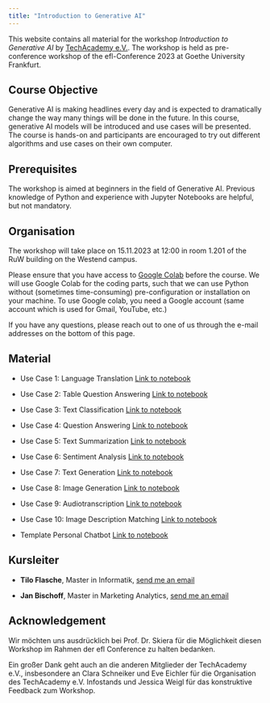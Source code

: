 ```yaml
---
title: "Introduction to Generative AI"
---
```


This website contains all material for the workshop *Introduction to Generative AI* by [TechAcademy e.V.](https://tech-academy.io). The workshop is held as pre-conference workshop of the efl-Conference 2023 at Goethe University Frankfurt.

## Course Objective

Generative AI is making headlines every day and is expected to dramatically change the way many things will be done in the future. In this course, generative AI models will be introduced and use cases will be presented. The course is hands-on and participants are encouraged to try out different algorithms and use cases on their own computer.


## Prerequisites

The workshop is aimed at beginners in the field of Generative AI. Previous knowledge of Python and experience with Jupyter Notebooks are helpful, but not mandatory.


## Organisation

The workshop will take place on 15.11.2023 at 12:00 in room 1.201 of the RuW building on the Westend campus.

Please ensure that you have access to [Google Colab](https://colab.research.google.com/) before the course. We will use Google Colab for the coding parts, such that we can use Python without (sometimes time-consuming) pre-configuration or installation on your machine. To use Google colab, you need a Google account (same account which is used for Gmail, YouTube, etc.)

If you have any questions, please reach out to one of us through the e-mail addresses on the bottom of this page.

## Material

- Use Case 1: Language Translation
[Link to notebook](https://colab.research.google.com/github/TNodeCode/hugging-face-demo/blob/main/LanguageTranslation.ipynb)

- Use Case 2: Table Question Answering
[Link to notebook](https://colab.research.google.com/github/TNodeCode/hugging-face-demo/blob/main/TableQuestionAnswering.ipynb)

- Use Case 3: Text Classification
[Link to notebook](https://colab.research.google.com/github/TNodeCode/hugging-face-demo/blob/main/TextClassification.ipynb)

- Use Case 4: Question Answering
[Link to notebook](https://colab.research.google.com/github/TNodeCode/hugging-face-demo/blob/main/QuestionAnswering.ipynb)

- Use Case 5: Text Summarization
[Link to notebook](https://colab.research.google.com/github/TNodeCode/hugging-face-demo/blob/main/TextSummarization.ipynb)

- Use Case 6: Sentiment Analysis
[Link to notebook](https://colab.research.google.com/github/TNodeCode/hugging-face-demo/blob/main/SentimentAnalysis.ipynb)

- Use Case 7: Text Generation
[Link to notebook](https://colab.research.google.com/github/TNodeCode/hugging-face-demo/blob/main/TextGeneration.ipynb)

- Use Case 8: Image Generation
[Link to notebook](https://colab.research.google.com/github/TNodeCode/hugging-face-demo/blob/main/StableDiffusion.ipynb)

- Use Case 9: Audiotranscription
[Link to notebook](https://colab.research.google.com/github/TNodeCode/hugging-face-demo/blob/main/AudioTranscription.ipynb)

- Use Case 10: Image Description Matching
[Link to notebook](https://colab.research.google.com/github/TNodeCode/hugging-face-demo/blob/main/ImageDescriptionMatching.ipynb)

- Template Personal Chatbot [Link to notebook](https://colab.research.google.com/github/Jan23Bischoff/personal_chatbot_template/blob/main/Personal_Chatbot_Template.ipynb)

## Kursleiter

-   **Tilo Flasche**, Master in Informatik, [send me an email](mailto:tilo.flasche@tech-academy.io)

-   **Jan Bischoff**, Master in Marketing Analytics, [send me an email](mailto:jan.bischoff@tech-academy.io)

## Acknowledgement {.unnumbered}

Wir möchten uns ausdrücklich bei Prof. Dr. Skiera für die Möglichkeit diesen Workshop im Rahmen der efl Conference zu halten bedanken.

Ein großer Dank geht auch an die anderen Mitglieder der TechAcademy e.V., insbesondere an Clara Schneiker und Eve Eichler für die Organisation  des TechAcademy e.V. Infostands und Jessica Weigl für das konstruktive Feedback zum Workshop.
